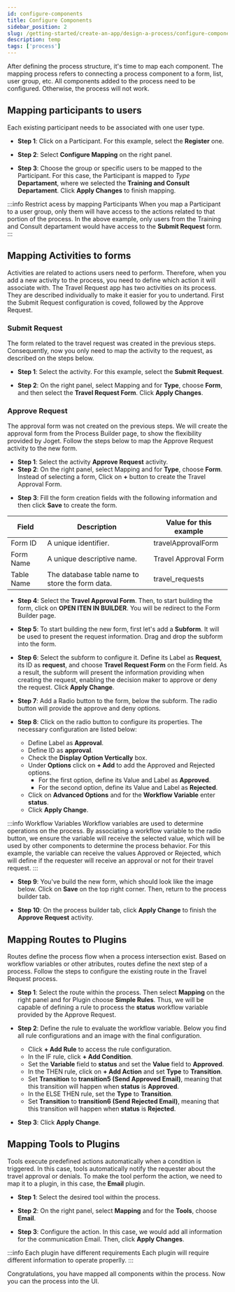 ```yaml
---
id: configure-components
title: Configure Components
sidebar_position: 2
slug: /getting-started/create-an-app/design-a-process/configure-components
description: temp
tags: ['process']
---
```



After defining the process structure, it's time to map each component. The mapping process refers to connecting a process component to a form, list, user group, etc. All components added to the process need to be configured. Otherwise, the process will not work.

## Mapping participants to users

Each existing participant needs to be associated with one user type.

- **Step 1**: Click on a Participant. For this example, select the **Register** one.

<Images
  imgURL="img/getting-started/create-an-app/design-a-process/configure-component-participant-1.png"
  wSize="65%"
/>

- **Step 2**: Select **Configure Mapping** on the right panel.

<Images
  imgURL="img/getting-started/create-an-app/design-a-process/configure-component-participant-2.png"
  wSize="65%"
/>

- **Step 3**: Choose the group or specific users to be mapped to the Participant. For this case, the Participant is mapped to _Type_ **Departament**, where we selected the **Training and Consult** **Departament**. Click **Apply Changes** to finish mapping.

<Images
  imgURL="img/getting-started/create-an-app/design-a-process/configure-component-participant-3.png"
  wSize="65%"
/>

:::info Restrict acess by mapping Participants
When you map a Participant to a user group, only them will have access to the actions related to that portion of the process. In the above example, only users from the Training and Consult departament would have access to the **Submit Request** form.
:::

## Mapping Activities to forms

Activities are related to actions users need to perform. Therefore, when you add a new activity to the process, you need to define which action it will associate with. The Travel Request app has two activities on its process. They are described individually to make it easier for you to undertand. First the Submit Request configuration is coved, followed by the Approve Request.

### Submit Request

The form related to the travel request was created in the previous steps. Consequently, now you only need to map the activity to the request, as described on the steps below.

- **Step 1**: Select the activity. For this example, select the **Submit Request**.

<Images
  imgURL="img/getting-started/create-an-app/design-a-process/configure-component-activity-1.png"
  wSize="65%"
/>

- **Step 2**: On the right panel, select Mapping and for **Type**, choose **Form**, and then select the **Travel Request Form**. Click **Apply Changes**.

<Images
  imgURL="img/getting-started/create-an-app/design-a-process/configure-component-activity-2.png"
  wSize="65%"
/>

### Approve Request

The approval form was not created on the previous steps. We will create the approval form from the Process Builder page, to show the flexibility provided by Joget. Follow the steps below to map the Approve Request activity to the new form.

- **Step 1**: Select the activity **Approve Request** activity.
- **Step 2**: On the right panel, select Mapping and for **Type**, choose **Form**. Instead of selecting a form, Click on **+** button to create the Travel Approval Form.

<Images
  imgURL="img/getting-started/create-an-app/design-a-process/configure-component-activity-form-1.png"
  wSize="65%"
/>

- **Step 3**: Fill the form creation fields with the following information and then click **Save** to create the form.

<table>
  <thead>
    <tr>
      <th>Field</th>
      <th>Description</th>
      <th>Value for this example</th>
    </tr>
  </thead>
  <tbody>
    <tr>
      <td>Form ID</td>
      <td>A unique identifier.</td>
      <td>travelApprovalForm</td>
    </tr>
    <tr>
      <td>Form Name</td>
      <td>A unique descriptive name.</td>
      <td>Travel Approval Form</td>
    </tr>
    <tr>
      <td>Table Name</td>
      <td>The database table name to store the form data.</td>
      <td>travel_requests</td>
    </tr>
  </tbody>
</table>

- **Step 4**: Select the **Travel Approval Form**. Then, to start building the form, click on **OPEN ITEN IN BUILDER**. You will be redirect to the Form Builder page.

<Images
  imgURL="img/getting-started/create-an-app/design-a-process/configure-component-activity-form-3.png"
  wSize="65%"
/>

- **Step 5**: To start building the new form, first let's add a **Subform**. It will be used to present the request information. Drag and drop the subform into the form.

<Images
  imgURL="img/getting-started/create-an-app/design-a-process/configure-component-activity-form-4.png"
  wSize="65%"
/>

- **Step 6**: Select the subform to configure it. Define its Label as **Request**, its ID as **request**, and choose **Travel Request Form** on the Form field. As a result, the subform will present the information providing when creating the request, enabling the decision maker to approve or deny the request. Click **Apply Change**.

<Images
  imgURL="img/getting-started/create-an-app/design-a-process/configure-component-activity-form-5.png"
  wSize="65%"
/>

- **Step 7**: Add a Radio button to the form, below the subform. The radio button will provide the approve and deny options.

<Images
  imgURL="img/getting-started/create-an-app/design-a-process/configure-component-activity-form-6.png"
  wSize="65%"
/>

- **Step 8**: Click on the radio button to configure its properties. The necessary configuration are listed below:

  - Define Label as **Approval**.
  - Define ID as **approval**.
  - Check the **Display Option Vertically** box.
  - Under **Options** click on **+ Add** to add the Approved and Rejected options.
    - For the first option, define its Value and Label as **Approved**.
    - For the second option, define its Value and Label as **Rejected**.
  - Click on **Advanced Options** and for the **Workflow Variable** enter **status**.
  - Click **Apply Change**.

<Images
  imgURL="img/getting-started/create-an-app/design-a-process/configure-component-activity-form-7.png"
  wSize="65%"
/>

:::info Workflow Variables
Workflow variables are used to determine operations on the process. By associating a workflow variable to the radio button, we ensure the variable will receive the selected value, which will be used by other components to determine the process behavior. For this example, the variable can receive the values Approved or Rejected, which will define if the requester will receive an approval or not for their travel request.
:::

- **Step 9**: You've build the new form, which should look like the image below. Click on **Save** on the top right corner. Then, return to the process builder tab.

<Images
  imgURL="img/getting-started/create-an-app/design-a-process/configure-component-activity-form-8.png"
  wSize="65%"
/>

- **Step 10**: On the process builder tab, click **Apply Change** to finish the **Approve Request** activity.

## Mapping Routes to Plugins

Routes define the process flow when a process intersection exist. Based on workflow variables or other atributes, routes define the next step of a process. Follow the steps to configure the existing route in the Travel Request process.

- **Step 1**: Select the route within the process. Then select **Mapping** on the right panel and for Plugin choose **Simple Rules**. Thus, we will be capable of defining a rule to process the **status** workflow variable provided by the Approve Request.

<Images
  imgURL="img/getting-started/create-an-app/design-a-process/configure-component-route-1.png"
  wSize="65%"
/>

- **Step 2**: Define the rule to evaluate the workflow variable. Below you find all rule configurations and an image with the final configuration.

  - Click **+ Add Rule** to access the rule configuration.
  - In the IF rule, click **+ Add Condition**.
  - Set the **Variable** field to **status** and set the **Value** field to **Approved**.
  - In the THEN rule, click on **+ Add Action** and set **Type** to **Transition**.
  - Set **Transition** to **transition5 (Send Approved Email)**, meaning that this transition will happen when **status** is **Approved**.
  - In the ELSE THEN rule, set the **Type** to **Transition**.
  - Set **Transition** to **transition6 (Send Rejected Email)**, meaning that this transition will happen when **status** is **Rejected**.

<Images
  imgURL="img/getting-started/create-an-app/design-a-process/configure-component-route-2.png"
  wSize="55%"
/>

- **Step 3**: Click **Apply Change**.

## Mapping Tools to Plugins

Tools execute predefined actions automatically when a condition is triggered. In this case, tools automatically notify the requester about the travel approval or denials. To make the tool perform the action, we need to map it to a plugin, in this case, the **Email** plugin.

- **Step 1**: Select the desired tool within the process.

<Images
  imgURL="img/getting-started/create-an-app/design-a-process/configure-component-tool-1.png"
  wSize="65%"
/>

- **Step 2**: On the right panel, select **Mapping** and for the **Tools**, choose **Email**.

<Images
  imgURL="img/getting-started/create-an-app/design-a-process/configure-component-tool-2.png"
  wSize="65%"
/>

- **Step 3**: Configure the action. In this case, we would add all information for the communication Email. Then, click **Apply Changes**.

:::info Each plugin have different requirements
Each plugin will require different information to operate properlly.
:::

Congratulations, you have mapped all components within the process. Now you can the process into the UI.
